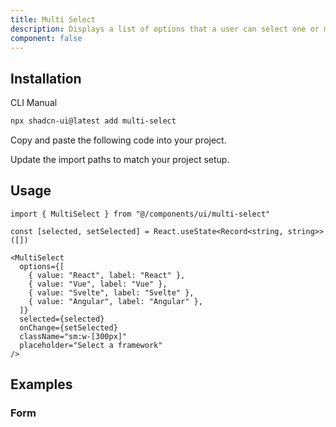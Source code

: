 ```yaml
---
title: Multi Select
description: Displays a list of options that a user can select one or more of. Supports search and filtering.
component: false
---
```


<ComponentPreview name="multi-select-demo" />

## Installation

<Tabs defaultValue="cli">

<TabsList>
  <TabsTrigger value="cli">CLI</TabsTrigger>
  <TabsTrigger value="manual">Manual</TabsTrigger>
</TabsList>
<TabsContent value="cli">

```bash
npx shadcn-ui@latest add multi-select
```

</TabsContent>

<TabsContent value="manual">

<Steps>

<Step>Copy and paste the following code into your project.</Step>

<ComponentSource name="navigation-menu" />

<Step>Update the import paths to match your project setup.</Step>

</Steps>

</TabsContent>

</Tabs>

## Usage

```tsx
import { MultiSelect } from "@/components/ui/multi-select"
```

```tsx
const [selected, setSelected] = React.useState<Record<string, string>>([])

<MultiSelect
  options={[
    { value: "React", label: "React" },
    { value: "Vue", label: "Vue" },
    { value: "Svelte", label: "Svelte" },
    { value: "Angular", label: "Angular" },
  ]}
  selected={selected}
  onChange={setSelected}
  className="sm:w-[300px]"
  placeholder="Select a framework"
/>
```

## Examples

### Form

<ComponentPreview name="multi-select-form" />
